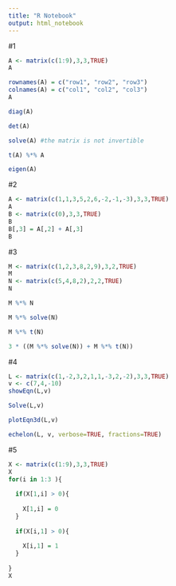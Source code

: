 ```yaml
---
title: "R Notebook"
output: html_notebook
---
```

#1
```r
A <- matrix(c(1:9),3,3,TRUE)
A
```

```r
rownames(A) = c("row1", "row2", "row3")
colnames(A) = c("col1", "col2", "col3")
A
```

```r
diag(A)
```

```r
det(A)
```

```r
solve(A) #the matrix is not invertible
```

```r
t(A) %*% A
```

```r
eigen(A)
```
#2
```r
A <- matrix(c(1,1,3,5,2,6,-2,-1,-3),3,3,TRUE)
A
B <- matrix(c(0),3,3,TRUE)
B
B[,3] = A[,2] + A[,3]
B
```
#3
```r
M <- matrix(c(1,2,3,8,2,9),3,2,TRUE)
M
N <- matrix(c(5,4,8,2),2,2,TRUE)
N
```

```r
M %*% N
```

```r
M %*% solve(N)
```

```r
M %*% t(N)
```

```r
3 * ((M %*% solve(N)) + M %*% t(N))
```
#4
```r
L <- matrix(c(1,-2,3,2,1,1,-3,2,-2),3,3,TRUE)
v <- c(7,4,-10)
showEqn(L,v)
```

```r
Solve(L,v)
```
```r
plotEqn3d(L,v)
```

```r
echelon(L, v, verbose=TRUE, fractions=TRUE)
```
#5
```r
X <- matrix(c(1:9),3,3,TRUE)
X
for(i in 1:3 ){
  
  if(X[1,i] > 0){
    
    X[1,i] = 0
  }
  
  if(X[i,1] > 0){
    
    X[i,1] = 1
  }
  
}
X
```
